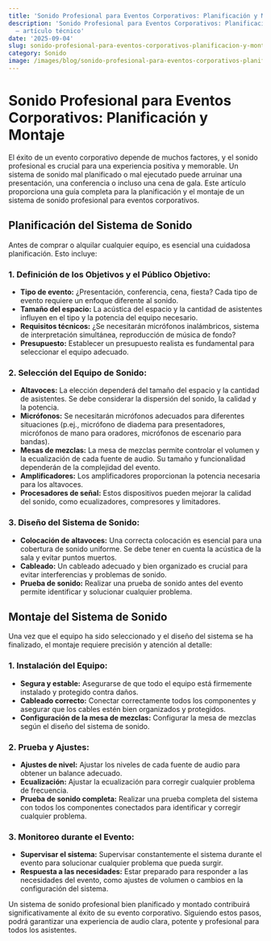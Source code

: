 ```yaml
---
title: 'Sonido Profesional para Eventos Corporativos: Planificación y Montaje'
description: 'Sonido Profesional para Eventos Corporativos: Planificación y Montaje
  — artículo técnico'
date: '2025-09-04'
slug: sonido-profesional-para-eventos-corporativos-planificacion-y-montaje
category: Sonido
image: /images/blog/sonido-profesional-para-eventos-corporativos-planificacion-y-montaje/sonido-profesional-para-eventos-corporativos-planificacion-y-montaje-hero-001.webp
---
```


# Sonido Profesional para Eventos Corporativos: Planificación y Montaje

El éxito de un evento corporativo depende de muchos factores, y el sonido profesional es crucial para una experiencia positiva y memorable. Un sistema de sonido mal planificado o mal ejecutado puede arruinar una presentación, una conferencia o incluso una cena de gala.  Este artículo proporciona una guía completa para la planificación y el montaje de un sistema de sonido profesional para eventos corporativos.


## Planificación del Sistema de Sonido

Antes de comprar o alquilar cualquier equipo, es esencial una cuidadosa planificación.  Esto incluye:

### 1. Definición de los Objetivos y el Público Objetivo:

* **Tipo de evento:** ¿Presentación, conferencia, cena, fiesta?  Cada tipo de evento requiere un enfoque diferente al sonido.
* **Tamaño del espacio:**  La acústica del espacio y la cantidad de asistentes influyen en el tipo y la potencia del equipo necesario.
* **Requisitos técnicos:** ¿Se necesitarán micrófonos inalámbricos, sistema de interpretación simultánea, reproducción de música de fondo?
* **Presupuesto:** Establecer un presupuesto realista es fundamental para seleccionar el equipo adecuado.


### 2. Selección del Equipo de Sonido:

* **Altavoces:**  La elección dependerá del tamaño del espacio y la cantidad de asistentes.  Se debe considerar la dispersión del sonido, la calidad y la potencia.
* **Micrófonos:**  Se necesitarán micrófonos adecuados para diferentes situaciones (p.ej., micrófono de diadema para presentadores, micrófonos de mano para oradores, micrófonos de escenario para bandas).
* **Mesas de mezclas:**  La mesa de mezclas permite controlar el volumen y la ecualización de cada fuente de audio.  Su tamaño y funcionalidad dependerán de la complejidad del evento.
* **Amplificadores:**  Los amplificadores proporcionan la potencia necesaria para los altavoces.
* **Procesadores de señal:**  Estos dispositivos pueden mejorar la calidad del sonido, como ecualizadores, compresores y limitadores.


### 3. Diseño del Sistema de Sonido:

* **Colocación de altavoces:**  Una correcta colocación es esencial para una cobertura de sonido uniforme.  Se debe tener en cuenta la acústica de la sala y evitar puntos muertos.
* **Cableado:**  Un cableado adecuado y bien organizado es crucial para evitar interferencias y problemas de sonido.
* **Prueba de sonido:**  Realizar una prueba de sonido antes del evento permite identificar y solucionar cualquier problema.


## Montaje del Sistema de Sonido

Una vez que el equipo ha sido seleccionado y el diseño del sistema se ha finalizado, el montaje requiere precisión y atención al detalle:

### 1. Instalación del Equipo:

* **Segura y estable:** Asegurarse de que todo el equipo está firmemente instalado y protegido contra daños.
* **Cableado correcto:** Conectar correctamente todos los componentes y asegurar que los cables estén bien organizados y protegidos.
* **Configuración de la mesa de mezclas:** Configurar la mesa de mezclas según el diseño del sistema de sonido.


### 2. Prueba y Ajustes:

* **Ajustes de nivel:** Ajustar los niveles de cada fuente de audio para obtener un balance adecuado.
* **Ecualización:** Ajustar la ecualización para corregir cualquier problema de frecuencia.
* **Prueba de sonido completa:** Realizar una prueba completa del sistema con todos los componentes conectados para identificar y corregir cualquier problema.


### 3. Monitoreo durante el Evento:

* **Supervisar el sistema:** Supervisar constantemente el sistema durante el evento para solucionar cualquier problema que pueda surgir.
* **Respuesta a las necesidades:** Estar preparado para responder a las necesidades del evento, como ajustes de volumen o cambios en la configuración del sistema.


Un sistema de sonido profesional bien planificado y montado contribuirá significativamente al éxito de su evento corporativo.  Siguiendo estos pasos, podrá garantizar una experiencia de audio clara, potente y profesional para todos los asistentes.
